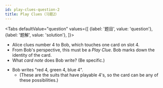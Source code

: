 ```yaml
---
id: play-clues-question-2
title: Play Clues（习题2）
---
```



<BeginnersGuideProgress id="play-clues-question-2" />

<!-- lint disable no-undefined-references -->

<Tabs
  defaultValue="question"
  values={[
    {label: '题目', value: 'question'},
    {label: '题解', value: 'solution'},
  ]}>
<TabItem value="question">

- Alice clues number 4 to Bob, which touches one card on slot 4.
- From Bob's perspective, this must be a _Play Clue_. Bob marks down the identity of the card.
- What _card note_ does Bob write? (Be specific.)

</TabItem>
<TabItem value="solution">

- Bob writes "red 4, green 4, blue 4".
  - (These are the suits that have playable 4's, so the card can be any of these possibilities.)

</TabItem>
</Tabs>

<PlayCluesQuestion2 />
